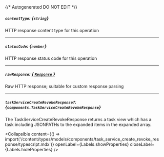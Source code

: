 {/* Autogenerated DO NOT EDIT  */}

##### `contentType`: *{`string`}*
HTTP response content type for this operation

---
##### `statusCode`: *{`number`}*
HTTP response status code for this operation

---
##### `rawResponse`: [*{ `Response` }*](https://developer.mozilla.org/en-US/docs/Web/API/Response)
Raw HTTP response; suitable for custom response parsing

---
##### `taskServiceCreateRevokeResponse?`: *{`components.TaskServiceCreateRevokeResponse`}*
The TaskServiceCreateRevokeResponse returns a task view which has a task including JSONPATHs to the expanded items in the expanded array.

<Collapsible content={() => import('/content/types/models/components/task_service_create_revoke_response/typescript.mdx')} openLabel={Labels.showProperties} closeLabel={Labels.hideProperties} />



